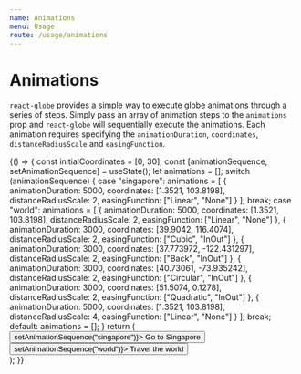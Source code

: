 ```yaml
---
name: Animations
menu: Usage
route: /usage/animations
---
```




# Animations

`react-globe` provides a simple way to execute globe animations through a series of steps. Simply pass an array of animation steps to the `animations` prop and `react-globe` will sequentially execute the animations. Each animation requires specifying the `animationDuration`, `coordinates`, `distanceRadiusScale` and `easingFunction`.

<Playground>
  {() => {
    const initialCoordinates = [0, 30];
    const [animationSequence, setAnimationSequence] = useState();
    let animations = [];
    switch (animationSequence) {
      case "singapore":
        animations = [
          {
            animationDuration: 5000,
            coordinates: [1.3521, 103.8198],
            distanceRadiusScale: 2,
            easingFunction: ["Linear", "None"]
          }
        ];
        break;
      case "world":
        animations = [
          {
            animationDuration: 5000,
            coordinates: [1.3521, 103.8198],
            distanceRadiusScale: 2,
            easingFunction: ["Linear", "None"]
          },
          {
            animationDuration: 3000,
            coordinates: [39.9042, 116.4074],
            distanceRadiusScale: 2,
            easingFunction: ["Cubic", "InOut"]
          },
          {
            animationDuration: 3000,
            coordinates: [37.773972, -122.431297],
            distanceRadiusScale: 2,
            easingFunction: ["Back", "InOut"]
          },
          {
            animationDuration: 3000,
            coordinates: [40.73061, -73.935242],
            distanceRadiusScale: 2,
            easingFunction: ["Circular", "InOut"]
          },
          {
            animationDuration: 3000,
            coordinates: [51.5074, 0.1278],
            distanceRadiusScale: 2,
            easingFunction: ["Quadratic", "InOut"]
          },
          {
            animationDuration: 5000,
            coordinates: [1.3521, 103.8198],
            distanceRadiusScale: 4,
            easingFunction: ["Linear", "None"]
          }
        ];
        break;
      default:
        animations = [];
    }
    return (
      <div>
        <button onClick={() => setAnimationSequence("singapore")}>
          Go to Singapore
        </button>
        <button onClick={() => setAnimationSequence("world")}>
          Travel the world
        </button>
        <ReactGlobe
          animations={animations}
          initialCoordinates={initialCoordinates}
        />
      </div>
    );
  }}
</Playground>
